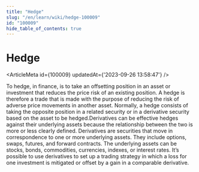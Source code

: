 ```yaml
---
title: "Hedge"
slug: "/en/learn/wiki/hedge-100009"
id: "100009"
hide_table_of_contents: true
---
```



# Hedge

<ArticleMeta id={100009} updatedAt={'2023-09-26 13:58:47'} />
<div className='border-solid border-b border-t-0 my-4 border-[var(--ifm-color-gray-300)]' />

To hedge, in finance, is to take an offsetting position in an asset or investment that reduces the price risk of an existing position. A hedge is therefore a trade that is made with the purpose of reducing the risk of adverse price movements in another asset. Normally, a hedge consists of taking the opposite position in a related security or in a derivative security based on the asset to be hedged.Derivatives can be effective hedges against their underlying assets because the relationship between the two is more or less clearly defined. Derivatives are securities that move in correspondence to one or more underlying assets. They include options, swaps, futures, and forward contracts. The underlying assets can be stocks, bonds, commodities, currencies, indexes, or interest rates. It’s possible to use derivatives to set up a trading strategy in which a loss for one investment is mitigated or offset by a gain in a comparable derivative.
